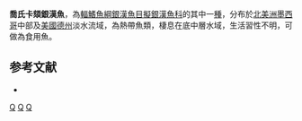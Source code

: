 {{Speciesbox
| image = FMIB 34175 Chirostoma jordani, sp nov.jpeg
| status = NE
| status_system = IUCN3.1
| taxon = Chirostoma jordani
| authority =  [[Woolman|Woolman]], 1894
| synonyms = *''Atherinichthys brevis'',Steindachner, 1894 
*''Chirostoma mezquital'', Meek, 1904 
*''Poblana hidalgoi'', Álvarez, 1953 
}}
'''喬氏卡頦銀漢魚'''，為[[輻鰭魚綱|輻鰭魚綱]][[銀漢魚目|銀漢魚目]][[擬銀漢魚科|擬銀漢魚科]]的其中一[[種|種]]，分布於[[北美洲|北美洲]][[墨西哥|墨西哥]]中部及[[美國|美國]][[德克薩斯州|德州]]淡水流域，為熱帶魚類，棲息在底中層水域，生活習性不明，可做為食用魚。

==参考文献==
*{{FishBase_species|genus=Chirostoma|species=jordani|year=2016|month=3}}

{{Taxonbar|from=Q2193485}}

[[Category:食用魚|Q]]
[[Category:卡頦銀漢魚屬|Q]]
[[Category:1894年描述的鱼类|Q]]

{{魚類小作品}}